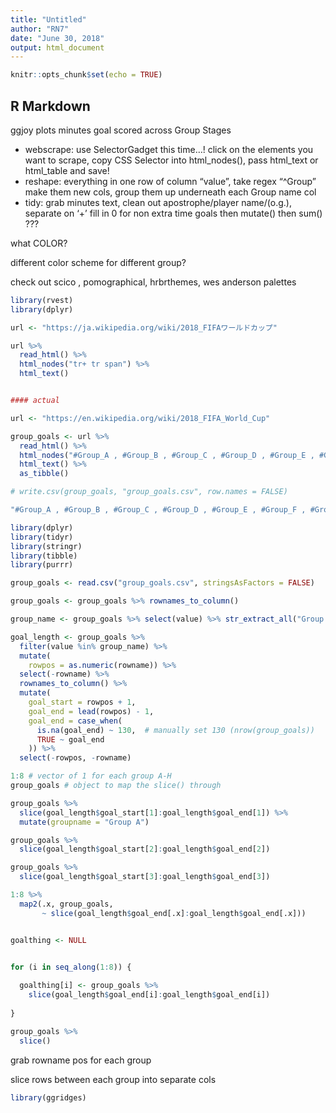 ```yaml
---
title: "Untitled"
author: "RN7"
date: "June 30, 2018"
output: html_document
---
```


```r
knitr::opts_chunk$set(echo = TRUE)
```

## R Markdown


ggjoy plots    minutes goal scored across Group Stages


- webscrape: use SelectorGadget this time...! click on the elements you want to scrape, copy CSS Selector into html_nodes(), pass html_text or html_table and save! 
- reshape: everything in one row of column "value", take regex "^Group" make them new cols, group them up underneath each Group name col 
- tidy: grab minutes text, clean out apostrophe/player name/(o.g.), separate on '+' fill in 0 for non extra time goals then mutate() then sum() ??? 

what COLOR? 

different color scheme for different group?

check out scico , pomographical, hrbrthemes, wes anderson palettes



```r
library(rvest)
library(dplyr)

url <- "https://ja.wikipedia.org/wiki/2018_FIFAワールドカップ"

url %>% 
  read_html() %>% 
  html_nodes("tr+ tr span") %>% 
  html_text()


#### actual

url <- "https://en.wikipedia.org/wiki/2018_FIFA_World_Cup"

group_goals <- url %>% 
  read_html() %>% 
  html_nodes("#Group_A , #Group_B , #Group_C , #Group_D , #Group_E , #Group_F , #Group_G , #Group_H,  .plainlist small") %>% 
  html_text() %>% 
  as_tibble()

# write.csv(group_goals, "group_goals.csv", row.names = FALSE)

"#Group_A , #Group_B , #Group_C , #Group_D , #Group_E , #Group_F , #Group_G , #Group_H, .plainlist small"
```



```r
library(dplyr)
library(tidyr)
library(stringr)
library(tibble)
library(purrr)

group_goals <- read.csv("group_goals.csv", stringsAsFactors = FALSE)

group_goals <- group_goals %>% rownames_to_column()

group_name <- group_goals %>% select(value) %>% str_extract_all("Group [A-Z]") %>% as_vector()

goal_length <- group_goals %>% 
  filter(value %in% group_name) %>% 
  mutate(
    rowpos = as.numeric(rowname)) %>% 
  select(-rowname) %>% 
  rownames_to_column() %>% 
  mutate(
    goal_start = rowpos + 1, 
    goal_end = lead(rowpos) - 1,
    goal_end = case_when(
      is.na(goal_end) ~ 130,  # manually set 130 (nrow(group_goals))
      TRUE ~ goal_end
    )) %>% 
  select(-rowpos, -rowname)

1:8 # vector of 1 for each group A-H
group_goals # object to map the slice() through

group_goals %>% 
  slice(goal_length$goal_start[1]:goal_length$goal_end[1]) %>% 
  mutate(groupname = "Group A")

group_goals %>% 
  slice(goal_length$goal_start[2]:goal_length$goal_end[2])

group_goals %>% 
  slice(goal_length$goal_start[3]:goal_length$goal_end[3])

1:8 %>% 
  map2(.x, group_goals, 
       ~ slice(goal_length$goal_end[.x]:goal_length$goal_end[.x]))


goalthing <- NULL


for (i in seq_along(1:8)) {
  
  goalthing[i] <- group_goals %>% 
    slice(goal_length$goal_end[i]:goal_length$goal_end[i])
  
}

group_goals %>% 
  slice()


```

grab rowname pos for each group

slice rows between each group into separate cols




```r
library(ggridges)


```























